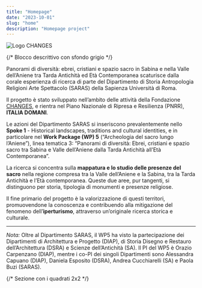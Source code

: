 ```yaml
---
title: "Homepage"
date: "2023-10-01"
slug: "home"
description: "Homepage project"
---
```



<Col md={12}>
<img src="/images/logo_changes.png" alt="Logo CHANGES" className="img-fluid mx-auto d-block mb-4"/>
</Col>

{/* Blocco descrittivo con sfondo grigio */}
<Col md={12}>
<div className="bg-light p-4 rounded shadow-sm text-center">
  <p className="lead fw-bold">
    Panorami di diversità: ebrei, cristiani e spazio sacro in Sabina e nella Valle dell’Aniene tra Tarda Antichità ed Età Contemporanea
    scaturisce dalla corale esperienza di ricerca di parte del Dipartimento di Storia Antropologia Religioni Arte Spettacolo (SARAS) 
    della Sapienza Università di Roma.
  </p>

  <p>
    Il progetto è stato sviluppato nell’ambito delle attività della Fondazione
    <a href="https://www.fondazionechanges.org" className="text-primary"> CHANGES</a>, e rientra nel Piano Nazionale di Ripresa e
    Resilienza (PNRR), <strong>ITALIA DOMANI</strong>.
  </p>

  <p>
    Le azioni del Dipartimento SARAS si inseriscono prevalentemente nello <strong>Spoke 1</strong> - Historical landscapes, traditions and cultural identities, 
    e in particolare nel <strong>Work Package (WP) 5</strong> (“Archeologia del sacro lungo l’Aniene”), linea tematica 3: “Panorami di diversità: Ebrei, cristiani e 
    spazio sacro tra Sabina e Valle dell’Aniene dalla Tarda Antichità all’Età Contemporanea”.
  </p>

  <p>
    La ricerca si concentra sulla <strong>mappatura e lo studio delle presenze del sacro</strong> nella regione compresa tra la Valle dell’Aniene e la Sabina, 
    tra la Tarda Antichità e l’Età contemporanea. Queste due aree, pur tangenti, si distinguono per storia, tipologia di monumenti e presenze religiose.
  </p>

  <p className="font-italic">
    Il fine primario del progetto è la valorizzazione di questi territori, promuovendone la conoscenza e contribuendo alla mitigazione del fenomeno 
    dell’<strong>iperturismo</strong>, attraverso un’originale ricerca storica e culturale.
  </p>

  <hr className="my-3" />

  <p className="small text-muted">
    <em>Nota:</em> Oltre al Dipartimento SARAS, il WP5 ha visto la partecipazione dei Dipartimenti di Architettura e Progetto (DIAP), di Storia Disegno e Restauro dell’Architettura (DSRA) 
    e Scienze dell’Antichità (SA). Il PI del WP5 è Orazio Carpenzano (DIAP), mentre i co-PI dei singoli Dipartimenti sono Alessandra Capuano (DIAP), Daniela Esposito (DSRA), 
    Andrea Cucchiarelli (SA) e Paola Buzi (SARAS).
  </p>
</div>
</Col>

{/* Sezione con i quadrati 2x2 */}
<Container className="mt-5">
  <Row className="row-settore-home">
    <Col md={6}>
      <FormatCard 
        title="Atlante della Sabina"
        subtitle="Esplora la mappa interattiva"
        link="/atlante/"
        image="/images/atlante.jpg"
        titleColor="#FFFFFF"
        subtitleColor="#FFFFFF"
      />
    </Col>
    <Col md={6}>
      <FormatCard 
        title="Personaggi Storici"
        subtitle="Scopri le figure storiche della Sabina"
        link="/personaggi/"
        image="/images/personaggi.jpg"
      />
    </Col>
  </Row>

  <Row className="row-settore-home mt-4">
    <Col md={6}>
      <FormatCard 
        title="Pubblicazioni"
        link="/pubblicazioni/"
        image="/images/credits.svg"
        titleColor="#4A4A4A"
      />
    </Col>
    <Col md={6}>
      <FormatCard 
        title="Credits"
        subtitle="Chi ha contribuito al progetto"
        link="/crediti/"
        image="/images/credits.jpg"
        titleColor="#000000"
        subtitleColor="#000000"
      />
    </Col>
  </Row>
</Container>
